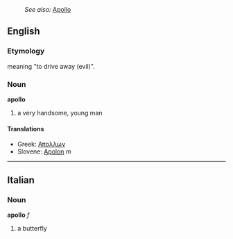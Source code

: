:''See also:'' [[Apollo]]
==English==
===Etymology===
{{Gr.}} meaning "to drive away (evil)".
===Noun===
'''apollo'''
# a very handsome, young man

====Translations====
*Greek: [[Απολλων]]
*Slovene: [[Apolon]] ''m''

----

==Italian==
===Noun===
'''apollo''' ''f''

# a butterfly
